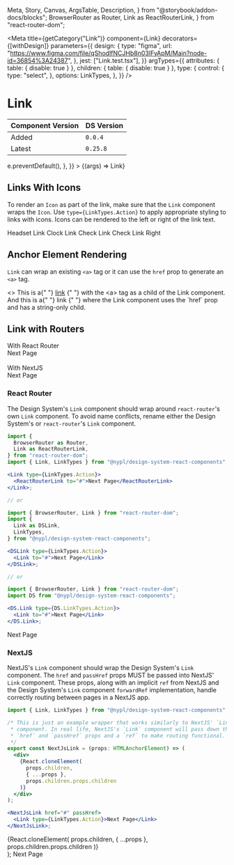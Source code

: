   Meta,
  Story,
  Canvas,
  ArgsTable,
  Description,
} from "@storybook/addon-docs/blocks";
  BrowserRouter as Router,
  Link as ReactRouterLink,
} from "react-router-dom";


<Meta
  title={getCategory("Link")}
  component={Link}
  decorators={[withDesign]}
  parameters={{
    design: {
      type: "figma",
      url: "https://www.figma.com/file/qShodlfNCJHb8n03IFyApM/Main?node-id=36854%3A24387",
    },
    jest: ["Link.test.tsx"],
  }}
  argTypes={{
    attributes: { table: { disable: true } },
    children: { table: { disable: true } },
    type: {
      control: {
        type: "select",
      },
      options: LinkTypes,
    },
  }}
/>

# Link

| Component Version | DS Version |
| ----------------- | ---------- |
| Added             | `0.0.4`    |
| Latest            | `0.25.8`   |

<Description of={Link} />

<Canvas withToolbar>
  <Story
    name="Basic"
    args={{
      id: "nypl-link",
      type: LinkTypes.Action,
      href: "https://nypl.org",
      className: "custom-class",
      attributes: {
        rel: "nofollow",
        onClick: (e) => e.preventDefault(),
      },
    }}
  >
    {(args) => <Link {...args}>Link</Link>}
  </Story>
</Canvas>

<ArgsTable story="Basic" />

## Links With Icons

To render an `Icon` as part of the link, make sure that the `Link` component
wraps the `Icon`. Use `type={LinkTypes.Action}` to apply appropriate styling to
links with icons. Icons can be rendered to the left or right of the link text.

<Canvas>
  <Story name="With Icons">
    <VStack spacing="xs" align="flex-start">
      <Link type={LinkTypes.Action} href="#passed-in-link">
        <Icon name="headset" align={IconAlign.Left} size={IconSizes.Small} />
        Headset Link
      </Link>
      <Link type={LinkTypes.Action} href="#passed-in-link">
        <Icon name="clock" align={IconAlign.Left} size={IconSizes.Small} />
        Clock Link
      </Link>
      <Link type={LinkTypes.Action} href="#passed-in-link">
        <Icon name="check" align={IconAlign.Left} size={IconSizes.Small} />
        Check Link
      </Link>
      <Link type={LinkTypes.Action} href="#passed-in-link-right">
        Check Link Right
        <Icon name="check" align={IconAlign.Right} size={IconSizes.Small} />
      </Link>
    </VStack>
  </Story>
</Canvas>

## Anchor Element Rendering

`Link` can wrap an existing `<a>` tag or it can use the `href` prop to generate
an `<a>` tag.

<Canvas>
  <Story name="Anchor Element Rendering">
    <>
      This is a{" "}
      <Link type={LinkTypes.Action}>
        <a href="#existing-anchor-tag">link</a>
      </Link>{" "}
      with the &lt;a&gt; tag as a child of the Link component. And this is a{" "}
      <Link type={LinkTypes.Action} href="#passed-in-link">
        link
      </Link>{" "}
      where the Link component uses the `href` prop and has a string-only child.
    </>
  </Story>
</Canvas>

## Link with Routers

<Canvas>
  <Story name="Link with Routers">
    <div>With React Router</div>
    <Router>
      <Link type={LinkTypes.Action}>
        <ReactRouterLink to="#">Next Page</ReactRouterLink>
      </Link>
    </Router>
    <br />
    <br />
    <div>With NextJS</div>
    <NextJsLink href="#" passHref>
      <Link type={LinkTypes.Action}>Next Page</Link>
    </NextJsLink>
  </Story>
</Canvas>

### React Router

The Design System's `Link` component should wrap around `react-router`'s own
`Link` component. To avoid name conflicts, rename either the Design System's
or `react-router`'s `Link` component.

```jsx
import {
  BrowserRouter as Router,
  Link as ReactRouterLink,
} from "react-router-dom";
import { Link, LinkTypes } from "@nypl/design-system-react-components";

<Link type={LinkTypes.Action}>
  <ReactRouterLink to="#">Next Page</ReactRouterLink>
</Link>;

// or

import { BrowserRouter, Link } from "react-router-dom";
import {
  Link as DSLink,
  LinkTypes,
} from "@nypl/design-system-react-components";

<DSLink type={LinkTypes.Action}>
  <Link to="#">Next Page</Link>
</DSLink>;

// or

import { BrowserRouter, Link } from "react-router-dom";
import DS from "@nypl/design-system-react-components";

<DS.Link type={DS.LinkTypes.Action}>
  <Link to="#">Next Page</Link>
</DS.Link>;
```

<Canvas>
  <DSProvider>
    <Router>
      <Link type={LinkTypes.Action}>
        <ReactRouterLink to="#">Next Page</ReactRouterLink>
      </Link>
    </Router>
  </DSProvider>
</Canvas>

### NextJS

NextJS's `Link` component should wrap the Design System's `Link` component.
The `href` and `passHref` props MUST be passed into NextJS' `Link` component.
These props, along with an implicit `ref` from NextJS and the Design System's
`Link` component `forwardRef` implementation, handle correctly routing between
pages in a NextJS app.

```jsx
import { Link, LinkTypes } from "@nypl/design-system-react-components";

/* This is just an example wrapper that works similarly to NextJS' `Link`
 * component. In real life, NextJS's `Link` component will pass down the
 * `href` and `passHref` props and a `ref` to make routing functional.
 */
export const NextJsLink = (props: HTMLAnchorElement) => (
  <div>
    {React.cloneElement(
      props.children,
      { ...props },
      props.children.props.children
    )}
  </div>
);

<NextJsLink href="#" passHref>
  <Link type={LinkTypes.Action}>Next Page</Link>
</NextJsLink>;
```

  <div>
    {React.cloneElement(
      props.children,
      { ...props },
      props.children.props.children
    )}
  </div>
);

<Canvas>
  <DSProvider>
    <NextJsLink href="#" passHref>
      <Link type={LinkTypes.Action}>Next Page</Link>
    </NextJsLink>
  </DSProvider>
</Canvas>

